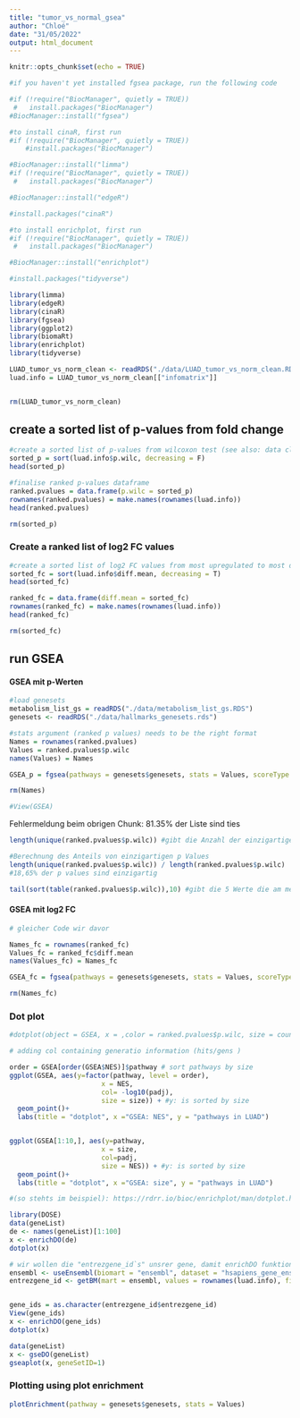 ```yaml
---
title: "tumor_vs_normal_gsea"
author: "Chloé"
date: "31/05/2022"
output: html_document
---
```


```r
knitr::opts_chunk$set(echo = TRUE)
```

```r
#if you haven't yet installed fgsea package, run the following code

#if (!require("BiocManager", quietly = TRUE))
 #   install.packages("BiocManager")
#BiocManager::install("fgsea")

#to install cinaR, first run
#if (!require("BiocManager", quietly = TRUE))
    #install.packages("BiocManager")

#BiocManager::install("limma")
#if (!require("BiocManager", quietly = TRUE))
 #   install.packages("BiocManager")

#BiocManager::install("edgeR")

#install.packages("cinaR")

#to install enrichplot, first run
#if (!require("BiocManager", quietly = TRUE))
 #   install.packages("BiocManager")

#BiocManager::install("enrichplot")

#install.packages("tidyverse")

library(limma)
library(edgeR)
library(cinaR)
library(fgsea)
library(ggplot2)
library(biomaRt)
library(enrichplot)
library(tidyverse)

LUAD_tumor_vs_norm_clean <- readRDS("./data/LUAD_tumor_vs_norm_clean.RDS")
luad.info = LUAD_tumor_vs_norm_clean[["infomatrix"]]


rm(LUAD_tumor_vs_norm_clean)
```

## create a sorted list of p-values from fold change

```r

#create a sorted list of p-values from wilcoxon test (see also: data cleanup)
sorted_p = sort(luad.info$p.wilc, decreasing = F)
head(sorted_p)

#finalise ranked p-values dataframe
ranked.pvalues = data.frame(p.wilc = sorted_p)
rownames(ranked.pvalues) = make.names(rownames(luad.info))
head(ranked.pvalues)

rm(sorted_p)
```

### Create a ranked list of log2 FC values

```r
#create a sorted list of log2 FC values from most upregulated to most downregulated (see also: data cleanup)
sorted_fc = sort(luad.info$diff.mean, decreasing = T)
head(sorted_fc)

ranked_fc = data.frame(diff.mean = sorted_fc)
rownames(ranked_fc) = make.names(rownames(luad.info))
head(ranked_fc)

rm(sorted_fc)
```

## run GSEA

#### GSEA mit p-Werten

```r
#load genesets
metabolism_list_gs = readRDS("./data/metabolism_list_gs.RDS")
genesets <- readRDS("./data/hallmarks_genesets.rds")

#stats argument (ranked p values) needs to be the right format
Names = rownames(ranked.pvalues)
Values = ranked.pvalues$p.wilc
names(Values) = Names

GSEA_p = fgsea(pathways = genesets$genesets, stats = Values, scoreType = "pos")

rm(Names)

#View(GSEA)
```

Fehlermeldung beim obrigen Chunk: 81.35% der Liste sind ties

```r
length(unique(ranked.pvalues$p.wilc)) #gibt die Anzahl der einzigartigen Werte in unserer Liste

#Berechnung des Anteils von einzigartigen p Values
length(unique(ranked.pvalues$p.wilc)) / length(ranked.pvalues$p.wilc) 
#18,65% der p values sind einzigartig

tail(sort(table(ranked.pvalues$p.wilc)),10) #gibt die 5 Werte die am meisten vorkommen und wie oft sie vorkommen
```

#### GSEA mit log2 FC

```r
# gleicher Code wir davor

Names_fc = rownames(ranked_fc)
Values_fc = ranked_fc$diff.mean
names(Values_fc) = Names_fc

GSEA_fc = fgsea(pathways = genesets$genesets, stats = Values, scoreType = "pos")

rm(Names_fc)
```

### Dot plot

```r
#dotplot(object = GSEA, x = ,color = ranked.pvalues$p.wilc, size = count, title = "tumor vs normal GSEA results")
```

```r
# adding col containing generatio information (hits/gens )

order = GSEA[order(GSEA$NES)]$pathway # sort pathways by size
ggplot(GSEA, aes(y=factor(pathway, level = order),
                       x = NES,
                       col= -log10(padj),
                       size = size)) + #y: is sorted by size
  geom_point()+
  labs(title = "dotplot", x ="GSEA: NES", y = "pathways in LUAD")


ggplot(GSEA[1:10,], aes(y=pathway,
                       x = size,
                       col=padj,
                       size = NES)) + #y: is sorted by size
  geom_point()+
  labs(title = "dotplot", x ="GSEA: size", y = "pathways in LUAD")
```

```r
#(so stehts im beispiel): https://rdrr.io/bioc/enrichplot/man/dotplot.html

library(DOSE)
data(geneList)
de <- names(geneList)[1:100]
x <- enrichDO(de)
dotplot(x)
```

```r
# wir wollen die "entrezgene_id`s" unsrer gene, damit enrichDO funktioniert
ensembl <- useEnsembl(biomart = "ensembl", dataset = "hsapiens_gene_ensembl")
entrezgene_id <- getBM(mart = ensembl, values = rownames(luad.info), filters = "external_gene_name", attributes = c("entrezgene_id", "external_gene_name"))


gene_ids = as.character(entrezgene_id$entrezgene_id)
View(gene_ids)
x <- enrichDO(gene_ids)
dotplot(x)

```

```r
data(geneList)
x <- gseDO(geneList)
gseaplot(x, geneSetID=1)
```

### Plotting using plot enrichment

```r
plotEnrichment(pathway = genesets$genesets, stats = Values)
```
